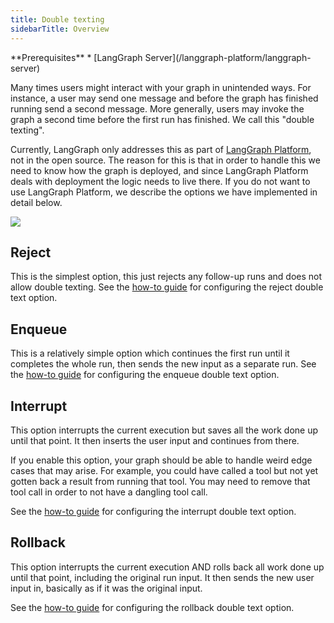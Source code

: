 ```yaml
---
title: Double texting
sidebarTitle: Overview
---
```


<Info>
  **Prerequisites**
  * [LangGraph Server](/langgraph-platform/langgraph-server)
</Info>

Many times users might interact with your graph in unintended ways.
For instance, a user may send one message and before the graph has finished running send a second message.
More generally, users may invoke the graph a second time before the first run has finished.
We call this "double texting".

Currently, LangGraph only addresses this as part of [LangGraph Platform](/langgraph-platform/index), not in the open source.
The reason for this is that in order to handle this we need to know how the graph is deployed, and since LangGraph Platform deals with deployment the logic needs to live there.
If you do not want to use LangGraph Platform, we describe the options we have implemented in detail below.

![](/langgraph-platform/images/double-texting.png)

## Reject

This is the simplest option, this just rejects any follow-up runs and does not allow double texting.
See the [how-to guide](reject-concurrent) for configuring the reject double text option.

## Enqueue

This is a relatively simple option which continues the first run until it completes the whole run, then sends the new input as a separate run.
See the [how-to guide](/langgraph-platform/enqueue-concurrent) for configuring the enqueue double text option.

## Interrupt

This option interrupts the current execution but saves all the work done up until that point.
It then inserts the user input and continues from there.

If you enable this option, your graph should be able to handle weird edge cases that may arise.
For example, you could have called a tool but not yet gotten back a result from running that tool.
You may need to remove that tool call in order to not have a dangling tool call.

See the [how-to guide](/langgraph-platform/interrupt-concurrent) for configuring the interrupt double text option.

## Rollback

This option interrupts the current execution AND rolls back all work done up until that point, including the original run input. It then sends the new user input in, basically as if it was the original input.

See the [how-to guide](/langgraph-platform/rollback-concurrent) for configuring the rollback double text option.